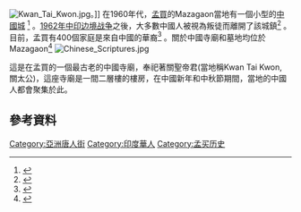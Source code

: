 {{Coord|18.966012|N|72.846549|E|display=title}}

[[File:Kwan_Tai_Kwon.jpg|thumb]]。]]
在1960年代，[[孟买|孟買]]的Mazagaon當地有一個小型的[[唐人街|中國城]] <ref>{{Cite web |url=http://www.dhapa.com/indian-chinese-in-mumbai/ |title=存档副本 |accessdate=2015-11-30 |archive-date=2015-11-01 |archive-url=https://web.archive.org/web/20151101045625/http://www.dhapa.com/indian-chinese-in-mumbai/ |dead-url=yes }}</ref> 。[[中印边境战争|1962年中印边境战争]]之後，大多數中國人被視為叛徒而離開了該城鎮<ref name="khaleej">{{Cite news|title = Say sorry to the Indian Chinese|last = Abidi|first = S.N.M|date = 2008-02-28|work = [[Khaleej_Times|Khaleej Times]]|accessdate = 2008-10-08}}</ref> 。目前，孟買有400個家庭是來自中國的華裔<ref name="rediff">{{Cite web|url = http://www.rediff.com/news/2004/jan/23speca.htm|title = Happy Indian Chinese New Year|last = Someshwar|first = Savera R|date = 2007-01-23|work = [[Rediff.com|Rediff.com]]|accessdate = 2008-10-08|archive-date = 2021-04-26|archive-url = https://web.archive.org/web/20210426203850/https://www.rediff.com/news/2004/jan/23speca.htm|dead-url = no}}</ref> 。關於中國寺廟和墓地均位於Mazagaon<ref name="rediff">{{Cite web|url = http://www.rediff.com/news/2004/jan/23speca.htm|title = Happy Indian Chinese New Year|last = Someshwar|first = Savera R|date = 2007-01-23|work = [[Rediff.com|Rediff.com]]|accessdate = 2008-10-08}}</ref>
[[File:Chinese_Scriptures.jpg|thumb]]
<div>這是在孟買的一個最古老的中國寺廟，奉祀著關聖帝君(當地稱Kwan Tai Kwon, 關太公)，這座寺廟是一間二層樓的樓房，在中國新年和中秋節期間，當地的中國人都會聚集於此。</div>

== 參考資料 ==
{{Reflist}}

{{唐人街}}

[[Category:亞洲唐人街|Category:亞洲唐人街]]
[[Category:印度華人|Category:印度華人]]
[[Category:孟买历史|Category:孟买历史]]